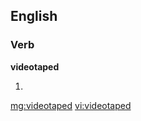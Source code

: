 ==English==

===Verb===
'''videotaped'''

# {{past of|[[videotape]]}}

[[mg:videotaped]]
[[vi:videotaped]]